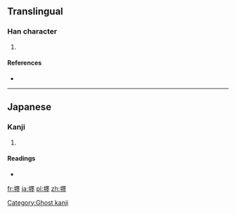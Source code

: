 ==Translingual==

===Han character===
{{Han char|rn=32|rad=土|as=17|sn=20|four=|canj=土一田土 (GMWG), X土一田土 (XGMWG)}}

# {{defn|Han|sort=土17}}

====References====
* {{Han ref|kx=0242.191|hdz=10501.041|uh=58E5|ud=22757}}

----

==Japanese==

===Kanji===
{{ja-kanji|grade=|rs=土17}}

# {{defn|lang=ja|sort=土17}}

====Readings====
* {{ja-readings|on=[[てん]] (ten)|kun=}}

[[Category:Ghost kanji]]

[[fr:壥]]
[[ja:壥]]
[[pl:壥]]
[[zh:壥]]